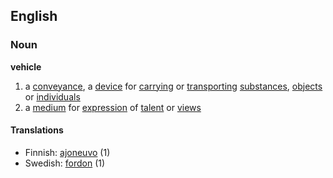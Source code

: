 ==English==
===Noun===
'''vehicle'''
#a [[conveyance]], a [[device]] for [[carry]]ing or [[transport]]ing [[substance]]s, [[object]]s or [[individual]]s
#a [[medium]] for [[expression]] of [[talent]] or [[view]]s
====Translations====
*Finnish: [[ajoneuvo]] (1)
*Swedish: [[fordon]] (1)